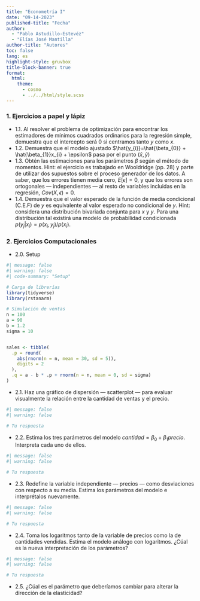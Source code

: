 ```yaml
---
title: "Econometría I"
date: "09-14-2023"
published-title: "Fecha"
author:
  - "Pablo Astudillo-Estevéz"
  - "Elías José Mantilla"
author-title: "Autores"
toc: false
lang: es
highlight-style: gruvbox
title-block-banner: true
format:
  html: 
    theme: 
      - cosmo
      - ../../html/style.scss
---
```


### 1. Ejercicios a papel y lápiz

- 1.1. Al resolver el problema de optimización para encontrar los estimadores de mínimos cuadrados ordinarios para la regresión simple, demuestra que el intercepto será 0 si centramos tanto $y$ como $x$.
- 1.2. Demuestra que el modelo ajustado $\hat{y_{i}}=\hat{\beta_{0}} + \hat{\beta_{1}}x_{i} + \epsilon$ pasa por el punto $(\bar{x}, \bar{y})$
- 1.3. Obtén las estimaciones para los parámetros $\beta$ según el método de momentos. Hint: el ejercicio es trabajado en Wooldridge (pp. 28)  y parte de utilizar dos supuestos sobre el proceso generador de los datos. A saber, que los errores tienen media cero, $E[\epsilon]=0$, y que los errores son ortogonales — independientes — al resto de variables incluidas en la regresión, $Cov(X, \epsilon)=0$. 
- 1.4. Demuestra que el valor esperado de la función de media condicional (C.E.F) de $y$ es equivalente al valor esperado no condicional de $y$. Hint: considera una distribución bivariada conjunta para $x$ y $y$. Para una distribución tal existirá una modelo de probabilidad condicionada $p(y_{j}|x_{i})=p(x_{i}, y_{j})/p(x_{i})$.

### 2. Ejercicios Computacionales

- 2.0. Setup
```r
#| message: false
#| warning: false
#| code-summary: "Setup" 

# Carga de librerías
library(tidyverse)
library(rstanarm)

# Simulación de ventas
n = 100
a = 90
b = 1.2
sigma = 10


sales <- tibble(
  .p = round(
    abs(rnorm(n = n, mean = 30, sd = 5)), 
    digits = 2
  ),
  .q = a - b * .p + rnorm(n = n, mean = 0, sd = sigma)
)
```

- 2.1. Haz una gráfico de dispersión — scatterplot — para evaluar visualmente la relación entre la cantidad de ventas y el precio.

```r
#| message: false
#| warning: false

# Tu respuesta
```

- 2.2. Estima los tres parámetros del modelo $cantidad=\beta_{0}+\beta_{1}precio$. Interpreta cada uno de ellos. 

```r
#| message: false
#| warning: false

# Tu respuesta
```

- 2.3. Redefine la variable independiente — precios — como desviaciones con respecto a su media. Estima los parámetros del modelo e interprétalos nuevamente.

```r
#| message: false
#| warning: false

# Tu respuesta
```

- 2.4. Toma los logaritmos tanto de la variable de precios como la de cantidades vendidas. Estima el modelo análogo con logaritmos. ¿Cúal es la nueva interpretación de los parámetros?

```r
#| message: false
#| warning: false

# Tu respuesta
```

- 2.5. ¿Cúal es el parámetro que deberíamos cambiar para alterar la dirección de la elasticidad?